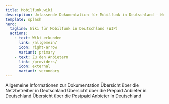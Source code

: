 ```yaml
---
title: Mobilfunk.wiki
description: Umfassende Dokumentation für Mobilfunk in Deutschland - Netzbetreiber, Prepaid, Postpaid und mehr
template: splash
hero:
  tagline: Wiki für Mobilfunk in Deutschland (WIP)
  actions:
    - text: Wiki erkunden
      link: /allgemein/
      icon: right-arrow
      variant: primary
    - text: Zu den Anbietern
      link: /providers/
      icon: external
      variant: secondary
---
```




<CardGrid stagger>
  <CustomLinkCard title="Allgemeines" icon="pencil" href="/allgemein/">
    Allgemeine Informationen zur Dokumentation
  </CustomLinkCard>
  <CustomLinkCard
    title="Netzbetreiber"
    icon="setting"
    href="/providers/"
  >
    Übersicht über die Netzbetreiber in Deutschland
  </CustomLinkCard>
      <CustomLinkCard
    title="Prepaid Anbieter"
    icon="setting"
    href="/prepaid/"
  >
    Übersicht über die Prepaid Anbieter in Deutschland
  </CustomLinkCard>
    <CustomLinkCard
    title="Postpaid Anbieter"
    icon="setting"
    href="/postpaid/"
  >
    Übersicht über die Postpaid Anbieter in Deutschland
  </CustomLinkCard>

</CardGrid>
